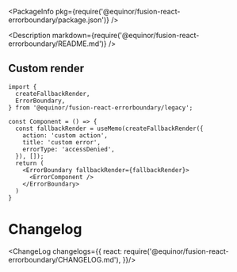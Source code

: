 
<Meta title="Data/ErrorBoundary" />

<PackageInfo pkg={require('@equinor/fusion-react-errorboundary/package.json')} />

<Description markdown={require('@equinor/fusion-react-errorboundary/README.md')} />

<ArgsTable of={ErrorBoundary} />

<StoryExample storyId="examples-errorboundary--primary" showSource/>

## Custom render

```tsx
import {
  createFallbackRender,
  ErrorBoundary,
} from '@equinor/fusion-react-errorboundary/legacy';

const Component = () => {
  const fallbackRender = useMemo(createFallbackRender({
    action: 'custom action',
    title: 'custom error',
    errorType: 'accessDenied',
  }), []);
  return (
    <ErrorBoundary fallbackRender={fallbackRender}>
      <ErrorComponent />
    </ErrorBoundary>
  )
}
```

# Changelog

<ChangeLog changelogs={{
  react: require('@equinor/fusion-react-errorboundary/CHANGELOG.md'),
}}/>
